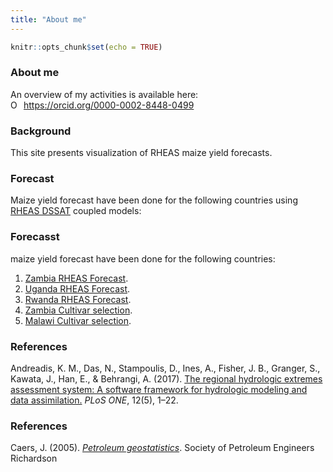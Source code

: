 ```yaml
---
title: "About me"
---
```


```r

knitr::opts_chunk$set(echo = TRUE)
```



### About me

An overview of my activities is available here:
<div itemscope itemtype="https://schema.org/Person"><a itemprop="sameAs" content="https://orcid.org/0000-0002-8448-0499" href="https://orcid.org/0000-0002-8448-0499" target="orcid.widget" rel="me noopener noreferrer" style="vertical-align:top;"><img src="https://orcid.org/sites/default/files/images/orcid_16x16.png" style="width:1em;margin-right:.5em;" alt="ORCID iD icon">https://orcid.org/0000-0002-8448-0499</a></div>

### Background

This site presents visualization of RHEAS maize yield forecasts.

### Forecast


Maize yield forecast have been done for the following countries using [RHEAS DSSAT](https://doi.org/10.1371/journal.pone.0176506) coupled models:

### Forecasst

maize yield forecast have been done for the following countries:

1. [Zambia RHEAS Forecast](zambia/outlook.html).
2. [Uganda RHEAS Forecast](uganda/outlook.html).
2. [Rwanda RHEAS Forecast](rwanda/outlook.html).
3. [Zambia Cultivar selection](zambia/cultivar.html).
4. [Malawi Cultivar selection](malawi/cultivar.html).

### References

Andreadis, K. M., Das, N., Stampoulis, D., Ines, A., Fisher, J. B., Granger, S., Kawata, J., Han, E., & Behrangi, A. (2017). [The regional hydrologic extremes assessment system: A software framework for hydrologic modeling and data assimilation.](https://doi.org/10.1371/journal.pone.0176506) *PLoS ONE*, 12(5), 1–22.


### References

Caers, J. (2005). [*Petroleum geostatistics*](https://store.spe.org/Petroleum-Geostatistics-P45.aspx). Society of Petroleum Engineers Richardson

